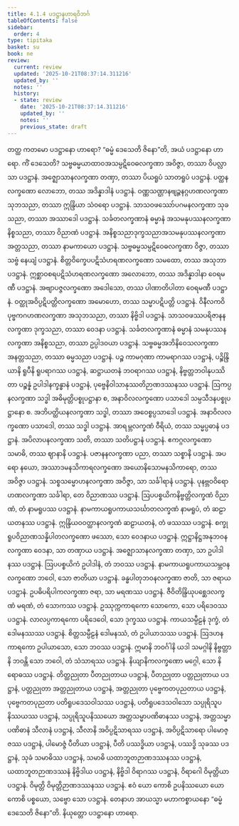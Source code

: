 ```yaml
---
title: 4.1.4 ပဒဋ္ဌာနဟာရဝိဘင်္ဂ
tableOfContents: false
sidebar:
  order: 4
type: tipitaka
basket: su
book: ne
review:
  current: review
  updated: '2025-10-21T08:37:14.311216'
  updated_by: ''
  notes: ''
  history:
  - state: review
    date: '2025-10-21T08:37:14.311216'
    updated_by: ''
    notes: ''
    previous_state: draft
---
```



<DynamicBreadcrumb />


<ReviewStatus review={frontmatter.review} showDetails={true} />

<HypothesisAnnotation frontmatter={frontmatter} />

<Division number="22" book="ne" e="ch" v="27" p="5">

<Paragraph number="175" book="ne">
တတ္ထ ကတမော ပဒဋ္ဌာနော ဟာရော? “ဓမ္မံ ဒေသေတိ ဇိနော”တိ, အယံ ပဒဋ္ဌာနော ဟာရော. ကိံ ဒေသေတိ? သဗ္ဗဓမ္မယာထာဝအသမ္ပဋိဝေဓလက္ခဏာ အဝိဇ္ဇာ, တဿာ ဝိပလ္လာသာ ပဒဋ္ဌာနံ. အဇ္ဈောသာနလက္ခဏာ တဏှာ, တဿာ ပိယရူပံ သာတရူပံ ပဒဋ္ဌာနံ. ပတ္ထနလက္ခဏော လောဘော, တဿ အဒိန္နာဒါနံ ပဒဋ္ဌာနံ. ဝဏ္ဏသဏ္ဌာနဗျဉ္ဇနဂ္ဂဟဏလက္ခဏာ သုဘသညာ, တဿာ ဣန္ဒြိယာ သံဝရော ပဒဋ္ဌာနံ. သာသဝဖဿော်ပဂမနလက္ခဏာ သုခသညာ, တဿာ အဿာဒေါ ပဒဋ္ဌာနံ. သင်္ခတလက္ခဏာနံ ဓမ္မာနံ အသမနုပဿနလက္ခဏာ နိစ္စသညာ, တဿာ ဝိညာဏံ ပဒဋ္ဌာနံ. အနိစ္စသညာဒုက္ခသညာအသမနုပဿနလက္ခဏာ အတ္တသညာ, တဿာ နာမကာယော ပဒဋ္ဌာနံ. သဗ္ဗဓမ္မသမ္ပဋိဝေဓလက္ခဏာ ဝိဇ္ဇာ, တဿာ သဗ္ဗံ နေယျံ ပဒဋ္ဌာနံ. စိတ္တဝိက္ခေပပဋိသံဟရဏလက္ခဏော သမထော, တဿ အသုဘာ ပဒဋ္ဌာနံ. ဣစ္ဆာဝစရပဋိသံဟရဏလက္ခဏော အလောဘော, တဿ အဒိန္နာဒါနာ ဝေရမဏီ ပဒဋ္ဌာနံ. အဗျာပဇ္ဇလက္ခဏော အဒေါသော, တဿ ပါဏာတိပါတာ ဝေရမဏီ ပဒဋ္ဌာနံ. ဝတ္ထုအဝိပ္ပဋိပတ္တိလက္ခဏော အမောဟော, တဿ သမ္မာပဋိပတ္တိ ပဒဋ္ဌာနံ. ဝိနီလကဝိပုဗ္ဗကဂဟဏလက္ခဏာ အသုဘသညာ, တဿာ နိဗ္ဗိဒါ ပဒဋ္ဌာနံ. သာသဝဖဿပရိဇာနနလက္ခဏာ ဒုက္ခသညာ, တဿာ ဝေဒနာ ပဒဋ္ဌာနံ. သင်္ခတလက္ခဏာနံ ဓမ္မာနံ သမနုပဿနလက္ခဏာ အနိစ္စသညာ, တဿာ ဥပ္ပါဒဝယာ ပဒဋ္ဌာနံ. သဗ္ဗဓမ္မအဘိနိဝေသလက္ခဏာ အနတ္တသညာ, တဿာ ဓမ္မသညာ ပဒဋ္ဌာနံ.
</Paragraph>

<Paragraph number="176" book="ne">
ပဉ္စ ကာမဂုဏာ ကာမရာဂဿ ပဒဋ္ဌာနံ, ပဉ္စိန္ဒြိယာနိ ရူပီနိ ရူပရာဂဿ ပဒဋ္ဌာနံ, ဆဋ္ဌာယတနံ ဘဝရာဂဿ ပဒဋ္ဌာနံ, နိဗ္ဗတ္တဘဝါနုပဿိတာ ပဉ္စန္နံ ဥပါဒါနက္ခန္ဓာနံ ပဒဋ္ဌာနံ, ပုဗ္ဗေနိဝါသာနုဿတိဉာဏဒဿနဿ ပဒဋ္ဌာနံ. ဩကပ္ပနလက္ခဏာ သဒ္ဓါ အဓိမုတ္တိပစ္စုပဋ္ဌာနာ စ, အနာဝိလလက္ခဏော ပသာဒေါ သမ္ပသီဒနပစ္စုပဋ္ဌာနော စ. အဘိပတ္ထိယနလက္ခဏာ သဒ္ဓါ, တဿာ အဝေစ္စပ္ပသာဒေါ ပဒဋ္ဌာနံ. အနာဝိလလက္ခဏော ပသာဒေါ, တဿ သဒ္ဓါ ပဒဋ္ဌာနံ. အာရမ္ဘလက္ခဏံ ဝီရိယံ, တဿ သမ္မပ္ပဓာနံ ပဒဋ္ဌာနံ. အပိလာပနလက္ခဏာ သတိ, တဿာ သတိပဋ္ဌာနံ ပဒဋ္ဌာနံ. ဧကဂ္ဂလက္ခဏော သမာဓိ, တဿ ဈာနာနိ ပဒဋ္ဌာနံ. ပဇာနနလက္ခဏာ ပညာ, တဿာ သစ္စာနိ ပဒဋ္ဌာနံ.
</Paragraph>

<Paragraph number="177" book="ne">
အပရော နယော, အဿာဒမနသိကာရလက္ခဏော အယောနိသောမနသိကာရော, တဿ အဝိဇ္ဇာ ပဒဋ္ဌာနံ. သစ္စသမ္မောဟနလက္ခဏာ အဝိဇ္ဇာ, သာ သင်္ခါရာနံ ပဒဋ္ဌာနံ. ပုနဗ္ဘဝဝိရောဟဏလက္ခဏာ သင်္ခါရာ, တေ ဝိညာဏဿ ပဒဋ္ဌာနံ. ဩပပစ္စယိကနိဗ္ဗတ္တိလက္ခဏံ ဝိညာဏံ, တံ နာမရူပဿ ပဒဋ္ဌာနံ. နာမကာယရူပကာယသင်္ဃာတလက္ခဏံ နာမရူပံ, တံ ဆဠာယတနဿ ပဒဋ္ဌာနံ. ဣန္ဒြိယဝဝတ္ထာနလက္ခဏံ ဆဠာယတနံ, တံ ဖဿဿ ပဒဋ္ဌာနံ. စက္ခုရူပဝိညာဏသန္နိပါတလက္ခဏော ဖဿော, သော ဝေဒနာယ ပဒဋ္ဌာနံ. ဣဋ္ဌာနိဋ္ဌအနုဘဝနလက္ခဏာ ဝေဒနာ, သာ တဏှာယ ပဒဋ္ဌာနံ. အဇ္ဈောသာနလက္ခဏာ တဏှာ, သာ ဥပါဒါနဿ ပဒဋ္ဌာနံ. ဩပပစ္စယိကံ ဥပါဒါနံ, တံ ဘဝဿ ပဒဋ္ဌာနံ. နာမကာယရူပကာယသမ္ဘဝနလက္ခဏော ဘဝေါ, သော ဇာတိယာ ပဒဋ္ဌာနံ. ခန္ဓပါတုဘဝနလက္ခဏာ ဇာတိ, သာ ဇရာယ ပဒဋ္ဌာနံ. ဥပဓိပရိပါကလက္ခဏာ ဇရာ, သာ မရဏဿ ပဒဋ္ဌာနံ. ဇီဝိတိန္ဒြိယုပစ္ဆေဒလက္ခဏံ မရဏံ, တံ သောကဿ ပဒဋ္ဌာနံ. ဥဿုက္ကကာရကော သောကော, သော ပရိဒေဝဿ ပဒဋ္ဌာနံ. လာလပ္ပကာရကော ပရိဒေဝေါ, သော ဒုက္ခဿ ပဒဋ္ဌာနံ. ကာယသမ္ပီဠနံ ဒုက္ခံ, တံ ဒေါမနဿဿ ပဒဋ္ဌာနံ. စိတ္တသမ္ပီဠနံ ဒေါမနဿံ, တံ ဥပါယာသဿ ပဒဋ္ဌာနံ. ဩဒဟနကာရကော ဥပါယာသော, သော ဘဝဿ ပဒဋ္ဌာနံ. ဣမာနိ ဘဝင်္ဂါနိ ယဒါ သမဂ္ဂါနိ နိဗ္ဗတ္တာနိ ဘဝန္တိ သော ဘဝေါ, တံ သံသာရဿ ပဒဋ္ဌာနံ. နိယျာနိကလက္ခဏော မဂ္ဂေါ, သော နိရောဓဿ ပဒဋ္ဌာနံ.
</Paragraph>

<Paragraph number="178" book="ne">
တိတ္ထညုတာ ပီတညုတာယ ပဒဋ္ဌာနံ, ပီတညုတာ ပတ္တညုတာယ ပဒဋ္ဌာနံ, ပတ္တညုတာ အတ္တညုတာယ ပဒဋ္ဌာနံ, အတ္တညုတာ ပုဗ္ဗေကတပုညတာယ ပဒဋ္ဌာနံ, ပုဗ္ဗေကတပုညတာ ပတိရူပဒေသဝါသဿ ပဒဋ္ဌာနံ, ပတိရူပဒေသဝါသော သပ္ပုရိသူပနိဿယဿ ပဒဋ္ဌာနံ, သပ္ပုရိသူပနိဿယော အတ္တသမ္မာပဏိဓာနဿ ပဒဋ္ဌာနံ, အတ္တသမ္မာပဏိဓာနံ သီလာနံ ပဒဋ္ဌာနံ, သီလာနိ အဝိပ္ပဋိသာရဿ ပဒဋ္ဌာနံ, အဝိပ္ပဋိသာရော ပါမောဇ္ဇဿ ပဒဋ္ဌာနံ, ပါမောဇ္ဇံ ပီတိယာ ပဒဋ္ဌာနံ, ပီတိ ပဿဒ္ဓိယာ ပဒဋ္ဌာနံ, ပဿဒ္ဓိ သုခဿ ပဒဋ္ဌာနံ, သုခံ သမာဓိဿ ပဒဋ္ဌာနံ, သမာဓိ ယထာဘူတဉာဏဒဿနဿ ပဒဋ္ဌာနံ, ယထာဘူတဉာဏဒဿနံ နိဗ္ဗိဒါယ ပဒဋ္ဌာနံ, နိဗ္ဗိဒါ ဝိရာဂဿ ပဒဋ္ဌာနံ, ဝိရာဂေါ ဝိမုတ္တိယာ ပဒဋ္ဌာနံ. ဝိမုတ္တိ ဝိမုတ္တိဉာဏဒဿနဿ ပဒဋ္ဌာနံ. ဧဝံ ယော ကောစိ ဥပနိဿယော ယော ကောစိ ပစ္စယော, သဗ္ဗော သော ပဒဋ္ဌာနံ. တေနာဟ အာယသ္မာ မဟာကစ္စာယနော “ဓမ္မံ ဒေသေတိ ဇိနော”တိ.

</Paragraph>
</Division>

<Paragraph number="179" type="center" book="ne">
နိယုတ္တော ပဒဋ္ဌာနော ဟာရော.
</Paragraph>